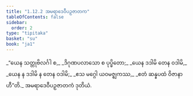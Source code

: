 ```yaml
---
title: "1.12.2 အမရာဒေဝီပဉှဇာတက"
tableOfContents: false
sidebar:
  order: 2
type: "tipitaka"
basket: "su"
book: "ja1"
---
```



<DynamicBreadcrumb />

<Division number="112" book="ja1" e="ch" v="22" p="26">

<Paragraph number="249" type="verses" book="ja1">
_“ယေန သတ္တုဗိလင်္ဂါ စ,_  
_ဒိဂုဏပလာသော စ ပုပ္ဖိတော;_  
_ယေန ဒဒါမိ တေန ဝဒါမိ,_  
_ယေန န ဒဒါမိ န တေန ဝဒါမိ;_  
_ဧသ မဂ္ဂေါ ယဝမဇ္ဈကဿ,_  
_ဧတံ ဆန္နပထံ ဝိဇာနာဟီ”တိ._  


</Paragraph>
</Division>

<Paragraph number="250" type="center" book="ja1">
အမရာဒေဝီပဉှဇာတကံ ဒုတိယံ.
</Paragraph>